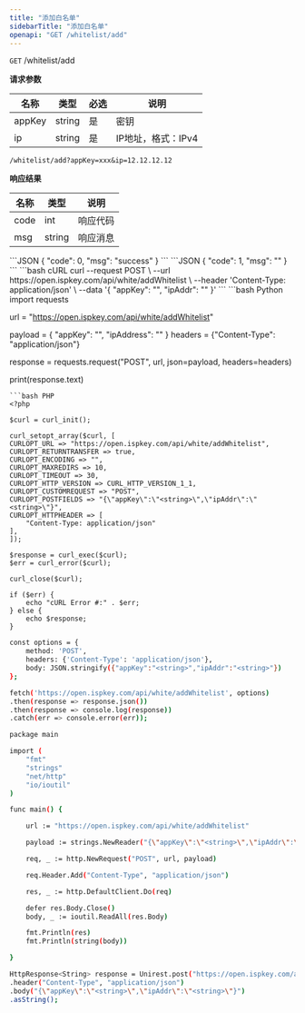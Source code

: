 ```yaml
---
title: "添加白名单"
sidebarTitle: "添加白名单"
openapi: "GET /whitelist/add"
---
```


`GET` /whitelist/add

**请求参数**

| 名称 | 类型 | 必选 | 说明 |
|---|---|---|---|
| appKey | string | 是 | 密钥 |
| ip | string | 是 | IP地址，格式：IPv4 |

```url
/whitelist/add?appKey=xxx&ip=12.12.12.12
```

**响应结果**

| 名称 | 类型 | 说明 |
|---|---|---|
| code | int | 响应代码 |
| msg | string | 响应消息 |

<Tabs>
<Tab title="成功">
```JSON
{
    "code": 0,
    "msg": "success"
}
```
</Tab>
<Tab title="失败">
```JSON
{
  "code": 1,
  "msg": "<string>"
}
```
</Tab>
</Tabs>

<RequestExample>
```bash cURL
curl --request POST \
--url https://open.ispkey.com/api/white/addWhitelist \
--header 'Content-Type: application/json' \
--data '{
"appKey": "<string>",
"ipAddr": "<string>"
}'
```
```bash Python
import requests

url = "https://open.ispkey.com/api/white/addWhitelist"

payload = {
    "appKey": "<string>",
    "ipAddress": "<string>"
}
headers = {"Content-Type": "application/json"}

response = requests.request("POST", url, json=payload, headers=headers)

print(response.text)
```
```bash PHP
<?php

$curl = curl_init();

curl_setopt_array($curl, [
CURLOPT_URL => "https://open.ispkey.com/api/white/addWhitelist",
CURLOPT_RETURNTRANSFER => true,
CURLOPT_ENCODING => "",
CURLOPT_MAXREDIRS => 10,
CURLOPT_TIMEOUT => 30,
CURLOPT_HTTP_VERSION => CURL_HTTP_VERSION_1_1,
CURLOPT_CUSTOMREQUEST => "POST",
CURLOPT_POSTFIELDS => "{\"appKey\":\"<string>\",\"ipAddr\":\"<string>\"}",
CURLOPT_HTTPHEADER => [
    "Content-Type: application/json"
],
]);

$response = curl_exec($curl);
$err = curl_error($curl);

curl_close($curl);

if ($err) {
    echo "cURL Error #:" . $err;
} else {
    echo $response;
}
```
```bash JavaScript
const options = {
    method: 'POST',
    headers: {'Content-Type': 'application/json'},
    body: JSON.stringify({"appKey":"<string>","ipAddr":"<string>"})
};

fetch('https://open.ispkey.com/api/white/addWhitelist', options)
.then(response => response.json())
.then(response => console.log(response))
.catch(err => console.error(err));
```
```bash Go
package main

import (
    "fmt"
    "strings"
    "net/http"
    "io/ioutil"
)

func main() {

    url := "https://open.ispkey.com/api/white/addWhitelist"

    payload := strings.NewReader("{\"appKey\":\"<string>\",\"ipAddr\":\"<string>\"}")

    req, _ := http.NewRequest("POST", url, payload)

    req.Header.Add("Content-Type", "application/json")

    res, _ := http.DefaultClient.Do(req)

    defer res.Body.Close()
    body, _ := ioutil.ReadAll(res.Body)

    fmt.Println(res)
    fmt.Println(string(body))

}
```
```bash Java
HttpResponse<String> response = Unirest.post("https://open.ispkey.com/api/white/addWhitelist")
.header("Content-Type", "application/json")
.body("{\"appKey\":\"<string>\",\"ipAddr\":\"<string>\"}")
.asString();
```
</RequestExample>

